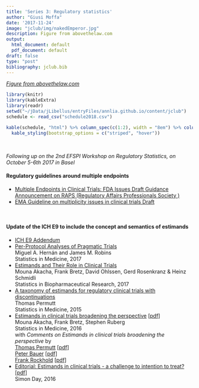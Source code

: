 ```yaml
---
title: 'Series 3: Regulatory statistics'
author: "Giusi Moffa"
date: '2017-11-24'
image: "jclub/img/nakedEmperor.jpg"
description: Figure from abovethelaw.com
output:
  html_document: default
  pdf_document: default
draft: false
type: "post"
bibliography: jclub.bib
---
```


_[Figure from abovethelaw.com](https://abovethelaw.com/2017/10/when-the-emperor-has-no-clothes-3-tips-to-avoid-inadvertent-naked-licenses-under-trademark-law/)_ 

<!-- November 2nd 2017 -->

```r
library(knitr)
library(kableExtra)
library(readr)
setwd("~/jData/jLibellus/entryFiles/annlia.github.io/content/jclub")
schedule <- read_csv("schedule2018.csv")
```

```r
kable(schedule, "html") %>% column_spec(c(1:2), width = "8em") %>% column_spec(3, width = "16em") %>%
  kable_styling(bootstrap_options = c("striped", "hover"))
```
  
&nbsp;

_Following up on the 2nd EFSPI Workshop on Regulatory Statistics, on October 5-6th 2017 in Basel_

#### Regulatory guidelines around multiple endpoints

* [Multiple Endpoints in Clinical Trials: FDA Issues Draft Guidance](https://www.fda.gov/downloads/drugs/guidancecomplianceregulatoryinformation/guidances/ucm536750.pdf)  
[Announcement on RAPS (Regulatory Affairs Professionals Society )](http://raps.org/Regulatory-Focus/News/2017/01/12/26574/Multiple-Endpoints-in-Clinical-Trials-FDA-Issues-Draft-Guidance/)  
* [EMA Guideline on multiplicity issues in clinical trials Draft](http://www.ema.europa.eu/docs/en_GB/document_library/Scientific_guideline/2017/03/WC500224998.pdf)

&nbsp;

#### Update of the ICH E9 to include the concept and semantics of estimands
* [ICH E9 Addendum](http://www.ich.org/ichnews/newsroom/read/article/ich-e9r1-revised-guideline-reaches-step-2b-of-the-ich-process.html)
* [Per-Protocol Analyses of Pragmatic Trials](http://www.nejm.org/doi/full/10.1056/NEJMsm1605385?query=featured_clinical-trials)  
Miguel A. Hernán and James M. Robins  
Statistics in Medicine, 2017
* [Estimands and Their Role in Clinical Trials](http://www.tandfonline.com/doi/full/10.1080/19466315.2017.1302358?af=R)  
Mouna Akacha, Frank Bretz, David Ohlssen, Gerd Rosenkranz & Heinz Schmidli  
Statistics in Biopharmaceutical Research, 2017  
* [A taxonomy of estimands for regulatory clinical trials with discontinuations](http://onlinelibrary.wiley.com/doi/10.1002/sim.6841/full)  
Thomas Permutt  
Statistics in Medicine, 2015  
* [Estimands in clinical trials broadening the perspective](http://onlinelibrary.wiley.com/doi/10.1002/sim.7033/full) [[pdf]](http://onlinelibrary.wiley.com/doi/10.1002/sim.7033/pdf)  
Mouna Akacha, Frank Bretz, Stephen Ruberg  
Statistics in Medicine, 2016  
with _Comments on Estimands in clinical trials broadening the perspective_ by  
[Thomas Permutt](http://onlinelibrary.wiley.com/doi/10.1002/sim.7160/full) [[pdf]](http://onlinelibrary.wiley.com/doi/10.1002/sim.7160/epdf)  
[Peter Bauer](http://onlinelibrary.wiley.com/doi/10.1002/sim.7162/full) [[pdf]](http://onlinelibrary.wiley.com/doi/10.1002/sim.7162/epdf)  
[Frank Rockhold](http://onlinelibrary.wiley.com/doi/10.1002/sim.7164/full)
[[pdf]](http://onlinelibrary.wiley.com/doi/10.1002/sim.7164/epdf)  
* [Editorial: Estimands in clinical trials - a challenge to intention to treat?](http://onlinelibrary.wiley.com/doi/10.1002/sim.7163/full)  
[[pdf]](http://onlinelibrary.wiley.com/doi/10.1002/sim.7163/epdf)  
Simon Day, 2016

<!-- * [Cytel - Estimands 101: Interview with Mouna Akacha](http://www.cytel.com/blog/estimands-101) -->